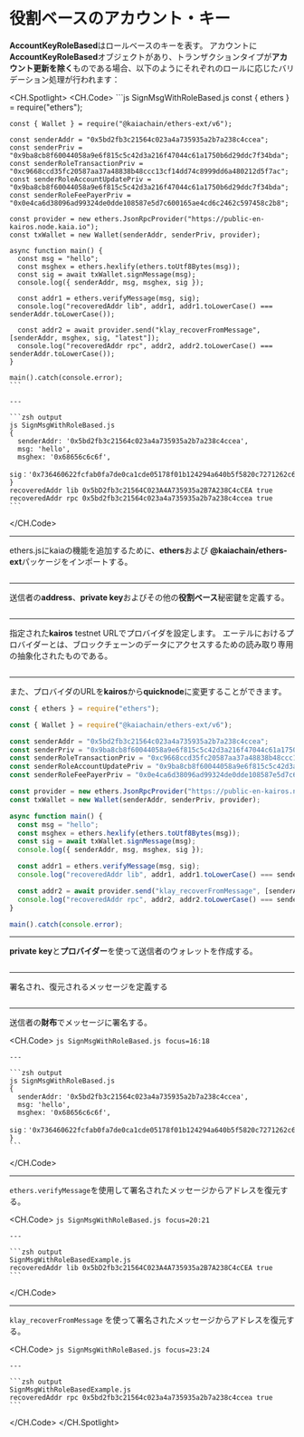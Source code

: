 # 役割ベースのアカウント・キー

**AccountKeyRoleBased**はロールベースのキーを表す。 アカウントに**AccountKeyRoleBased**オブジェクトがあり、トランザクションタイプが**アカウント更新を除く**ものである場合、以下のようにそれぞれのロールに応じたバリデーション処理が行われます：

<CH.Spotlight>
  <CH.Code>
    ```js SignMsgWithRoleBased.js
    const { ethers } = require("ethers");

    const { Wallet } = require("@kaiachain/ethers-ext/v6");

    const senderAddr = "0x5bd2fb3c21564c023a4a735935a2b7a238c4ccea";
    const senderPriv = "0x9ba8cb8f60044058a9e6f815c5c42d3a216f47044c61a1750b6d29ddc7f34bda";
    const senderRoleTransactionPriv = "0xc9668ccd35fc20587aa37a48838b48ccc13cf14dd74c8999dd6a480212d5f7ac";
    const senderRoleAccountUpdatePriv = "0x9ba8cb8f60044058a9e6f815c5c42d3a216f47044c61a1750b6d29ddc7f34bda";
    const senderRoleFeePayerPriv = "0x0e4ca6d38096ad99324de0dde108587e5d7c600165ae4cd6c2462c597458c2b8";

    const provider = new ethers.JsonRpcProvider("https://public-en-kairos.node.kaia.io");
    const txWallet = new Wallet(senderAddr, senderPriv, provider);

    async function main() {
      const msg = "hello";
      const msghex = ethers.hexlify(ethers.toUtf8Bytes(msg));
      const sig = await txWallet.signMessage(msg);
      console.log({ senderAddr, msg, msghex, sig });

      const addr1 = ethers.verifyMessage(msg, sig);
      console.log("recoveredAddr lib", addr1, addr1.toLowerCase() === senderAddr.toLowerCase());

      const addr2 = await provider.send("klay_recoverFromMessage", [senderAddr, msghex, sig, "latest"]);
      console.log("recoveredAddr rpc", addr2, addr2.toLowerCase() === senderAddr.toLowerCase());
    }

    main().catch(console.error);
    ```

    ---

    ```zsh output
    js SignMsgWithRoleBased.js
    {
      senderAddr: '0x5bd2fb3c21564c023a4a735935a2b7a238c4ccea',
      msg: 'hello',
      msghex: '0x68656c6c6f',
      sig：'0x736460622fcfab0fa7de0ca1cde05178f01b124294a640b5f5820c7271262c6c271f1ad15f0d7b974d68eaac60d5daa1e7dd65301bbfb814beecbca1238b64121c'
    }
    recoveredAddr lib 0x5bD2fb3c21564C023A4A735935a2B7A238C4cCEA true
    recoveredAddr rpc 0x5bd2fb3c21564c023a4a735935a2b7a238c4ccea true
    ```
  </CH.Code>

  ---

  ethers.jsにkaiaの機能を追加するために、**ethers**および **@kaiachain/ethers-ext**パッケージをインポートする。

  ```js SignMsgWithRoleBased.js focus=1:3
  ```

  ---

  送信者の**address**、**private key**およびその他の**役割ベース**秘密鍵を定義する。

  ```js SignMsgWithRoleBased.js focus=5:9
  ```

  ---

  指定された**kairos** testnet URLでプロバイダを設定します。 エーテルにおけるプロバイダーとは、ブロックチェーンのデータにアクセスするための読み取り専用の抽象化されたものである。

  ```js SignMsgWithRoleBased.js focus=11
  ```

  ---

  また、プロバイダのURLを**kairos**から**quicknode**に変更することができます。

  ```js SignMsgWithRoleBased.js focus=11
  const { ethers } = require("ethers");

  const { Wallet } = require("@kaiachain/ethers-ext/v6");

  const senderAddr = "0x5bd2fb3c21564c023a4a735935a2b7a238c4ccea";
  const senderPriv = "0x9ba8cb8f60044058a9e6f815c5c42d3a216f47044c61a1750b6d29ddc7f34bda";
  const senderRoleTransactionPriv = "0xc9668ccd35fc20587aa37a48838b48ccc13cf14dd74c8999dd6a480212d5f7ac";
  const senderRoleAccountUpdatePriv = "0x9ba8cb8f60044058a9e6f815c5c42d3a216f47044c61a1750b6d29ddc7f34bda";
  const senderRoleFeePayerPriv = "0x0e4ca6d38096ad99324de0dde108587e5d7c600165ae4cd6c2462c597458c2b8";

  const provider = new ethers.JsonRpcProvider("https://public-en-kairos.node.kaia.io");
  const txWallet = new Wallet(senderAddr, senderPriv, provider);

  async function main() {
    const msg = "hello";
    const msghex = ethers.hexlify(ethers.toUtf8Bytes(msg));
    const sig = await txWallet.signMessage(msg);
    console.log({ senderAddr, msg, msghex, sig });

    const addr1 = ethers.verifyMessage(msg, sig);
    console.log("recoveredAddr lib", addr1, addr1.toLowerCase() === senderAddr.toLowerCase());

    const addr2 = await provider.send("klay_recoverFromMessage", [senderAddr, msghex, sig, "latest"]);
    console.log("recoveredAddr rpc", addr2, addr2.toLowerCase() === senderAddr.toLowerCase());
  }

  main().catch(console.error);
  ```

  ---

  **private key**と**プロバイダー**を使って送信者のウォレットを作成する。

  ```js SignMsgWithRoleBased.js focus=12
  ```

  ---

  署名され、復元されるメッセージを定義する

  ```js SignMsgWithRoleBased.js focus=15
  ```

  ---

  送信者の**財布**でメッセージに署名する。

  <CH.Code>
    ```js SignMsgWithRoleBased.js focus=16:18
    ```

    ---

    ```zsh output
    js SignMsgWithRoleBased.js
    {
      senderAddr: '0x5bd2fb3c21564c023a4a735935a2b7a238c4ccea',
      msg: 'hello',
      msghex: '0x68656c6c6f',
      sig：'0x736460622fcfab0fa7de0ca1cde05178f01b124294a640b5f5820c7271262c6c271f1ad15f0d7b974d68eaac60d5daa1e7dd65301bbfb814beecbca1238b64121c'
    }
    ```
  </CH.Code>

  ---

  `ethers.verifyMessage`を使用して署名されたメッセージからアドレスを復元する。

  <CH.Code>
    ```js SignMsgWithRoleBased.js focus=20:21
    ```

    ---

    ```zsh output
    SignMsgWithRoleBasedExample.js
    recoveredAddr lib 0x5bD2fb3c21564C023A4A735935a2B7A238C4cCEA true
    ```
  </CH.Code>

  ---

  `klay_recoverFromMessage` を使って署名されたメッセージからアドレスを復元する。

  <CH.Code>
    ```js SignMsgWithRoleBased.js focus=23:24
    ```

    ---

    ```zsh output
    SignMsgWithRoleBasedExample.js
    recoveredAddr rpc 0x5bd2fb3c21564c023a4a735935a2b7a238c4ccea true
    ```
  </CH.Code>
</CH.Spotlight>
